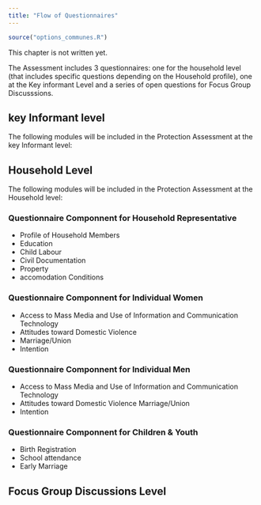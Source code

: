 ```yaml
---
title: "Flow of Questionnaires"
---
```


```r
source("options_communes.R")
```

<div class="important">
This chapter is not written yet.
</div>

The Assessment includes 3 questionnaires: one for the household level (that includes specific questions depending on the Household profile), one at the Key informant Level and a series of open questions for Focus Group Discusssions. 

## key Informant level
The following modules will be included in the Protection Assessment at the key Informant level:


## Household Level
The following modules will be included in the Protection Assessment at the Household level:

### Questionnaire Componnent for Household Representative
* Profile of Household Members
* Education
* Child Labour
* Civil Documentation
* Property 
* accomodation Conditions

### Questionnaire Componnent for Individual Women
* Access to Mass Media and Use of Information and Communication Technology
* Attitudes toward Domestic Violence
* Marriage/Union
* Intention

### Questionnaire Componnent for Individual Men
* Access to Mass Media and Use of Information and Communication Technology
* Attitudes toward Domestic Violence	Marriage/Union
* Intention

### Questionnaire Componnent for Children & Youth
* Birth Registration
* School attendance
* Early Marriage


## Focus Group Discussions Level
